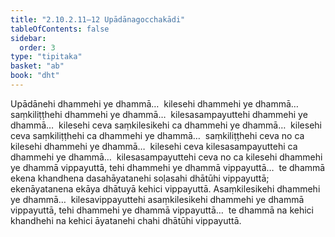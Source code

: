 ```yaml
---
title: "2.10.2.11–12 Upādānagocchakādi"
tableOfContents: false
sidebar:
  order: 3
type: "tipitaka"
basket: "ab"
book: "dht"
---
```



<DynamicBreadcrumb />

<Division number="399" book="dht" bookNo="31" page="72">

<Paragraph number="489" book="dht">
Upādānehi dhammehi ye dhammā…  kilesehi dhammehi ye dhammā…  saṃkiliṭṭhehi dhammehi ye dhammā…  kilesasampayuttehi dhammehi ye dhammā…  kilesehi ceva saṃkilesikehi ca dhammehi ye dhammā…  kilesehi ceva saṃkiliṭṭhehi ca dhammehi ye dhammā…  saṃkiliṭṭhehi ceva no ca kilesehi dhammehi ye dhammā…  kilesehi ceva kilesasampayuttehi ca dhammehi ye dhammā…  kilesasampayuttehi ceva no ca kilesehi dhammehi ye dhammā vippayuttā, tehi dhammehi ye dhammā vippayuttā…  te dhammā ekena khandhena dasahāyatanehi soḷasahi dhātūhi vippayuttā; ekenāyatanena ekāya dhātuyā kehici vippayuttā.
</Paragraph>

</Division>
<Division number="400" book="dht" bookNo="31" page="73">

<Paragraph number="490" book="dht">
Asaṃkilesikehi dhammehi ye dhammā…  kilesavippayuttehi asaṃkilesikehi dhammehi ye dhammā vippayuttā, tehi dhammehi ye dhammā vippayuttā…  te dhammā na kehici khandhehi na kehici āyatanehi chahi dhātūhi vippayuttā.
</Paragraph>
</Division>